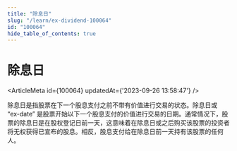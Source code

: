 ```yaml
---
title: "除息日"
slug: "/learn/ex-dividend-100064"
id: "100064"
hide_table_of_contents: true
---
```



# 除息日

<ArticleMeta id={100064} updatedAt={'2023-09-26 13:58:47'} />
<div className='border-solid border-b border-t-0 my-4 border-[var(--ifm-color-gray-300)]' />

除息日是指股票在下一个股息支付之前不带有价值进行交易的状态。除息日或 “ex-date” 是股票开始以下一个股息支付的价值进行交易的日期。通常情况下，股票的除息日是在股权登记日前一天，这意味着在除息日或之后购买该股票的投资者将无权获得已宣布的股息。相反，股息支付给在除息日前一天持有该股票的任何人。
